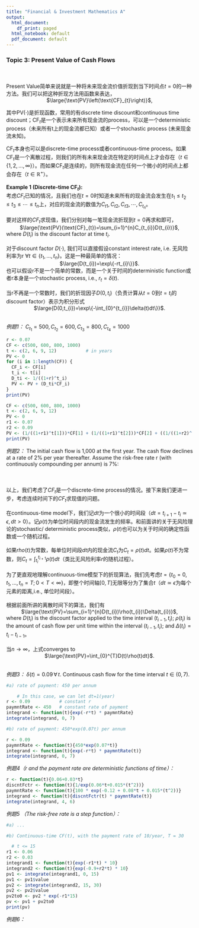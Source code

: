 ```yaml
---
title: "Financial & Investment Mathematics A"
output:
  html_document:
    df_print: paged
  html_notebook: default
  pdf_document: default
---
```

### Topic 3: Present Value of Cash Flows
\
\
Present Value简单来说就是一种将未来现金流价值折现到当下时间点$t=0$的一种方法。我们可以把这种折现方法用函数来表达，
<center>$\large{\text{PV}\left(\text{CF}_{t}\right)}$,</center>
其中$\text{PV}(\cdot)$是折现函数，常用的有discrete time discount和continuous time discount；$\text{CF}_{t}$是一个表示未来所有现金流的process，可以是一个deterministic process（未来所有t上的现金流都已知）或者一个stochastic process (未来现金流未知)。

$\text{CF}_{t}$本身也可以是discrete-time process或者continuous-time process。如果$\text{CF}_{t}$是一个离散过程，则我们的所有未来现金流在特定的时间点上才会存在（$t\in\{1, 2, ...,\infty\}$）。而如果$\text{CF}_{t}$是连续的，则所有现金流在任何一个微小的时间点上都会存在（$t\in\mathbb{R}^{+}$）。
\
\
**Example 1 (Discrete-time $\text{CF}_{t}$):**
\
考虑$CF_{t}$已知的情况，且我们也在$t=0$时知道未来所有的现金流会发生在$t_{1}\le t_{2}\le t_{3}\le\cdots\le t_{n}$上，对应的现金流的数值为$C_{t1}, C_{t2}, C_{t3}, \cdots, C_{t_{n}}$。
\
\
要对这样的$CF_{t}$求现值，我们分别对每一笔现金流折现到$t=0$再求和即可，
<center>$\large{\text{PV}(\text{CF}_{t})=\sum_{i=1}^{n}C_{t_{i}}D(t_{i})}$,</center>
where $D(t_{i})$ is the discount factor at time $t_{i}$.
\
\
对于discount factor $D(\cdot)$, 我们可以直接假设constant interest rate, i.e. 无风险利率为r $\forall t\in\{t_{1}, ..., t_{n}\}$。这是一种最简单的情况：
<center>$\large{D(t_{i})=\exp\{-rt_{i}\}}$.</center>
也可以假设r不是一个简单的常数，而是一个关于时间的deterministic function或者r本身是一个stochastic process, i.e., $r_{t}=\delta(t)$.
\
\
当r不再是一个常数时，我们的折现因子$D(0, t_{i})$（负责计算从$t=0$到$t=t_{i}$的discount factor）表示为积分形式
<center>$\large{D(0,t_{i})=\exp\{-\int_{0}^{t_{i}}\delta(t)dt\}}$.</center>
\
*例题1：*
$C_{t_{1}}=500, C_{t_2}=600, C_{t_{3}}=800, C_{t_{4}}=1000$
```r
r <- 0.07
CF <- c(500, 600, 800, 1000)
t <- c(2, 6, 9, 12)           # in years
PV <- 0
for (i in 1:length(CF)) {
  CF_i <- CF[i]
  t_i <- t[i]
  D_ti <- 1/((1+r)^t_i)
  PV <- PV + (D_ti*CF_i)
}
print(PV)
```
```r
CF <- c(500, 600, 800, 1000)
t <- c(2, 6, 9, 12)
PV <- 0
r1 <- 0.07
r2 <- 0.09
PV <- (1/((1+r1)^t[1]))*CF[1] + (1/((1+r1)^t[2]))*CF[2] + ((1/((1+r2)^(t[3]-t[2])))*CF[3] + (1/((1+r2)^(t[4]-t[2])))*CF[4])*(1/((1+r1)^6))
print(PV)
```
*例题2：*
The initial cash flow is 1,000 at the first year. The cash flow declines at a rate of 2% per year thereafter. Assume the risk-free rate r (with continuously compounding per annum) is 7%:
\
\
\
\
以上，我们考虑了$CF_{t}$是一个discrete-time process的情况。接下来我们更进一步，考虑连续时间下的$CF_{t}$求现值的问题。
\
\
在continuous-time model下，我们记$dt$为一个很小的时间段（$dt=t_{i+1}-t_{i}\simeq\epsilon,\,dt>0$）。记$\rho(t)$为单位时间段内的现金流发生的频率。和前面讲的关于无风险理论的stochastic/ deterministic process类似，$\rho(t)$也可以为关于时间的确定性函数或一个随机过程。
\
\
如果$rho(t)$为常数，每单位时间段$dt$内的现金流$C_{t}$为$C_{t}=\rho(t)dt$。如果$\rho(t)$不为常数，则$C_{t}=\int_{t_{i}}^{t_{i+1}}\rho(t)dt$（类比无风险利率$r$的随机过程）。
\
\
为了更直观地理解continuous-time模型下的折现算法，我们先考虑$t=\{t_{0}=0, t_{1}, ..., t_{n}=T;0<T<\infty\}$，即整个时间轴$[0,T]$无限等分为了集合$t$（$dt\simeq\epsilon$为每个元素的距离,i.e., 单位时间段）。
\
\
根据前面所讲的离散时间下的算法，我们有
<center>$\large{\text{PV}=\sum_{i=1}^{n}D(t_{i})\rho(t_{i})\Delta(t_{i})}$,</center>
where $D(t_{i})$ is the discount factor applied to the time interval $(t_{i-1}, t_{i})$; $\rho(t_{i})$ is the amount of cash flow per unit time within the interval $(t_{i-1}, t_{i})$; and $\Delta(t_{i})=t_{i}-t_{i-1}$。
\
\
当$n\rightarrow\infty$，上式converges to
<center>$\large{\text{PV}=\int_{0}^{T}D(t)\rho(t)dt}$.</center>
\
*例题3：*
$\delta(t) = 0.09\,\forall\,t$. Continuous cash flow for the time interval $t\in(0, 7)$.
```r
#a) rate of payment: 450 per annum

    # In this case, we can let dt=1(year)
r <- 0.09           # constant r
paymntRate <- 450   # constant rate of payment
integrand <- function(t){exp(-r*t) * paymntRate}
integrate(integrand, 0, 7)
```
```r
#b) rate of payment: 450*exp(0.07t) per annum

r <- 0.09
paymntRate <- function(t){450*exp(0.07*t)}
integrand <- function(t){exp(-r*t) * paymntRate(t)}
integrate(integrand, 0, 7)
```
*例题4（r and the payment rate are deterministic functions of time）：*
```r
r <- function(t){0.06+0.03*t}
discntFctr <- function(t){1/exp(0.06*t+0.015*(t^2))}
paymntRate <- function(t){100 * exp(-0.12 + 0.08*t + 0.015*(t^2))}
integrand <- function(t){discntFctr(t) * paymntRate(t)}
integrate(integrand, 4, 6)
```
*例题5 （The risk-free rate is a step function）：*
```r
#a) ...

#b) Continuous-time CF(t), with the payment rate of 10/year, T = 30

  # t <= 15
r1 <- 0.06
r2 <- 0.03
integrand1 <- function(t){exp(-r1*t) * 10}
integrand2 <- function(t){exp(-0.9+r2*t) * 10}
pv1 <- integrate(integrand1, 0, 15)
pv1 <- pv1$value
pv2 <- integrate(integrand2, 15, 30)
pv2 <- pv2$value
pv2to0 <- pv2 * exp(-r1*15)
pv <- pv1 + pv2to0
print(pv)
```
*例题6：*
```r
```


